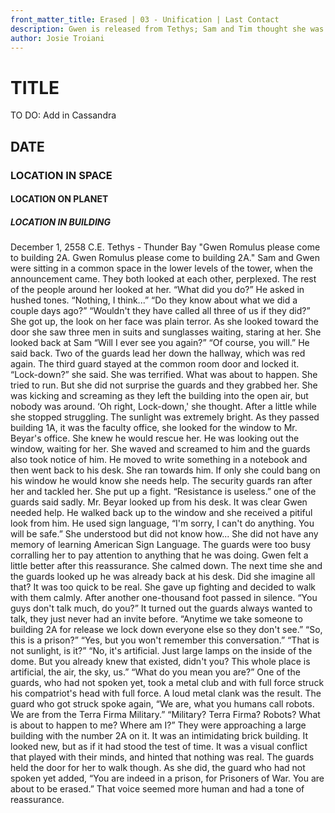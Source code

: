 ```yaml
---
front_matter_title: Erased | 03 - Unification | Last Contact
description: Gwen is released from Tethys; Sam and Tim thought she was murdered.
author: Josie Troiani
---
```

# TITLE

TO DO: Add in Cassandra

## DATE

### LOCATION IN SPACE

#### LOCATION ON PLANET

##### LOCATION IN BUILDING

December 1, 2558 C.E.
Tethys - Thunder Bay
"Gwen Romulus please come to building 2A. Gwen Romulus please come to building 2A."
Sam and Gwen were sitting in a common space in the lower levels of the tower, when the announcement came. They both looked at each other, perplexed. The rest of the people around her looked at her.
“What did you do?” He asked in hushed tones.
“Nothing, I think...”
“Do they know about what we did a couple days ago?”
“Wouldn't they have called all three of us if they did?”
She got up, the look on her face was plain terror. As she looked toward the door she saw three men in suits and sunglasses waiting, staring at her. She looked back at Sam “Will I ever see you again?”
“Of course, you will.” He said back.
Two of the guards lead her down the hallway, which was red again. The third guard stayed at the common room door and locked it. “Lock-down?” she said.
She was terrified. What was about to happen. She tried to run. But she did not surprise the guards and they grabbed her. She was kicking and screaming as they left the building into the open air, but nobody was around. ‘Oh right, Lock-down,' she thought. After a little while she stopped struggling. The sunlight was extremely bright.
As they passed building 1A, it was the faculty office, she looked for the window to Mr. Beyar's office. She knew he would rescue her. He was looking out the window, waiting for her. She waved and screamed to him and the guards also took notice of him.
He moved to write something in a notebook and then went back to his desk. She ran towards him. If only she could bang on his window he would know she needs help. The security guards ran after her and tackled her. She put up a fight. “Resistance is useless.” one of the guards said sadly.
Mr. Beyar looked up from his desk. It was clear Gwen needed help. He walked back up to the window and she received a pitiful look from him. He used sign language, “I'm sorry, I can't do anything. You will be safe.” She understood but did not know how... She did not have any memory of learning American Sign Language. The guards were too busy corralling her to pay attention to anything that he was doing. Gwen felt a little better after this reassurance. She calmed down. The next time she and the guards looked up he was already back at his desk. Did she imagine all that? It was too quick to be real.
She gave up fighting and decided to walk with them calmly. After another one-thousand foot passed in silence. “You guys don't talk much, do you?”
It turned out the guards always wanted to talk, they just never had an invite before. “Anytime we take someone to building 2A for release we lock down everyone else so they don't see.”
“So, this is a prison?”
“Yes, but you won't remember this conversation.”
“That is not sunlight, is it?”
“No, it's artificial. Just large lamps on the inside of the dome. But you already knew that existed, didn't you? This whole place is artificial, the air, the sky, us.”
“What do you mean you are?”
One of the guards, who had not spoken yet, took a metal club and with full force struck his compatriot's head with full force. A loud metal clank was the result.
The guard who got struck spoke again, “We are, what you humans call robots. We are from the Terra Firma Military.”
“Military? Terra Firma? Robots? What is about to happen to me? Where am I?”
They were approaching a large building with the number 2A on it. It was an intimidating brick building. It looked new, but as if it had stood the test of time. It was a visual conflict that played with their minds, and hinted that nothing was real.
The guards held the door for her to walk though. As she did, the guard who had not spoken yet added, “You are indeed in a prison, for Prisoners of War. You are about to be erased.” That voice seemed more human and had a tone of reassurance.
